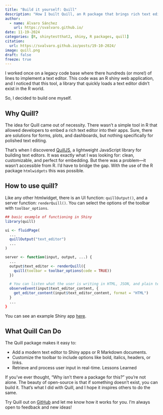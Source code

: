 ```yaml
---
title: "Build it yourself: Quill"
description: "How I built Quill, an R package that brings rich text editing to Shiny and R Markdown using QuillJS"
author:
  - name: Álvaro Sánchez
    url: https://svalvaro.github.io/
date: 11-19-2024
categories: [R, shinytestthat2, shiny, R packages, quill]
citation: 
  url: https://svalvaro.github.io/posts/19-10-2024/ 
image: quill.png
draft: false 
freeze: true
---
```


I worked once on a legacy code base where there hundreds (or more!) of lines to implement a text editor.
This code was an R shiny web application, and I noticed that this tool, a library that quickly loads
a text editor didn't exist in the R world.

So, I decided to build one myself. 

## Why Quill?
The idea for Quill came out of necessity. There wasn’t a simple tool in R that allowed developers to embed a rich text editor into their apps. Sure, there are solutions for forms, plots, and dashboards, but nothing specifically for polished text editing.

That’s when I discovered [QuillJS](https://quilljs.com/), a lightweight JavaScript library for building text editors. It was exactly what I was looking for: clean, customizable, and perfect for embedding. But there was a problem—it wasn’t accessible from R. I’d have to bridge the gap. With the use of the
R package `htmlwidgets` this was possible.

## How to use quill?

Like any other htmlwidget, there is an UI function: `quillOutput()`, and a server function: `renderQuill()`. You can select the options of the toolbar with `toolbar_options`.

```r
## basic example of functioning in Shiny
library(quill)

ui <- fluidPage(
  ... 
  quillOutput("text_editor")
  ...
)

server <- function(input, output, ...) {
  ...
  output$text_editor <- renderQuill({
    quill(toolbar = toolbar_options(code = TRUE)) 
  })

  # You can listen what the user is writing in HTML, JSON, and plain text
  observeEvent(input$text_editor_content, {
    get_editor_content(input$text_editor_content, format = "HTML")
  }
  ...
}
```

You can see an example Shiny app [here](https://github.com/svalvaro/quill/blob/main/inst/examples/shiny/app.R).

## What Quill Can Do
The Quill package makes it easy to:

- Add a modern text editor to Shiny apps or R Markdown documents.
- Customize the toolbar to include options like bold, italics, headers, or links.
- Retrieve and process user input in real-time.
Lessons Learned

If you’ve ever thought, “Why isn’t there a package for this?” you’re not alone. The beauty of open-source is that if something doesn’t exist, you can build it. That’s what I did with Quill, and I hope it inspires others to do the same.

Try Quill out on [GitHub](https://github.com/svalvaro/quill) and let me know how it works for you. I’m always open to feedback and new ideas!